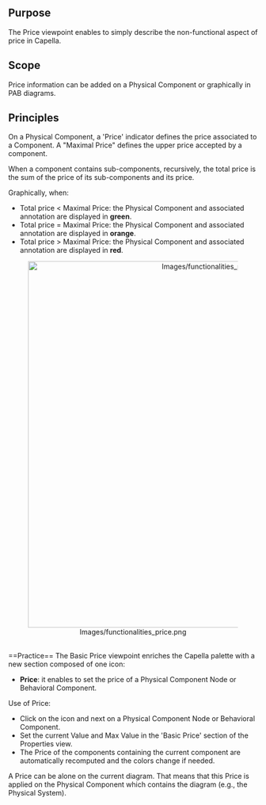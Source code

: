 <!--
  Copyright (c) 2022 THALES GLOBAL SERVICES.
  All rights reserved. This program and the accompanying materials
  are made available under the terms of the Eclipse Public License v1.0
  which accompanies this distribution, and is available at
  http://www.eclipse.org/legal/epl-v10.html

  Contributors:
       Thales - initial API and implementation
-->
==Purpose==

The Price viewpoint enables to simply describe the non-functional aspect of price in Capella.

==Scope==

Price information can be added on a Physical Component or graphically in PAB diagrams.

==Principles==

On a Physical Component, a 'Price' indicator defines the price associated to a Component. A "Maximal Price" defines the upper price accepted by a component.

When a component contains sub-components, recursively, the total price is the sum of the price of its sub-components and its price.

Graphically, when:

* Total price < Maximal Price: the Physical Component and associated annotation are displayed in '''green'''.
* Total price = Maximal Price: the Physical Component and associated annotation are displayed in '''orange'''.
* Total price > Maximal Price: the Physical Component and associated annotation are displayed in '''red'''.

<center>[[Image:Images/functionalities_price.png|740px]]</center>

<br>
==Practice==
The Basic Price viewpoint enriches the Capella palette with a new section composed of one icon:
* '''Price''': it enables to set the price of a Physical Component Node or Behavioral Component.


Use of Price:
* Click on the icon and next on a Physical Component Node or Behavioral Component.
* Set the current Value and Max Value in the 'Basic Price' section of the Properties view.
* The Price of the components containing the current component are automatically recomputed and the colors change if needed.


A Price can be alone on the current diagram. That means that this Price is applied on the Physical Component which contains the diagram (e.g., the Physical System).
